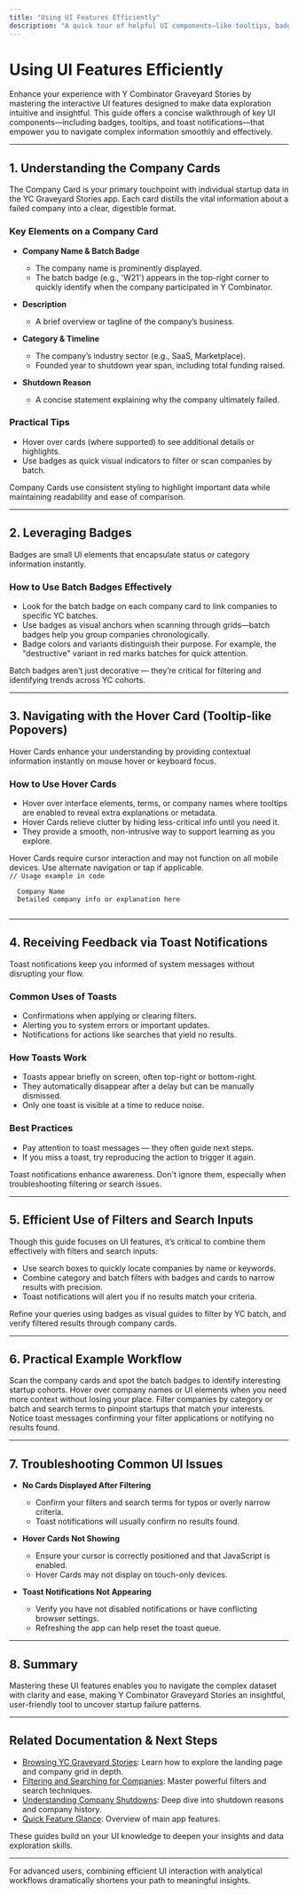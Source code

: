 ```yaml
---
title: "Using UI Features Efficiently"
description: "A quick tour of helpful UI components—like tooltips, badges, and toast notifications—that improve the user experience. Gain tips for navigating information-rich views and using interactive elements."
---
```


# Using UI Features Efficiently

Enhance your experience with Y Combinator Graveyard Stories by mastering the interactive UI features designed to make data exploration intuitive and insightful. This guide offers a concise walkthrough of key UI components—including badges, tooltips, and toast notifications—that empower you to navigate complex information smoothly and effectively.

---

## 1. Understanding the Company Cards

The Company Card is your primary touchpoint with individual startup data in the YC Graveyard Stories app. Each card distills the vital information about a failed company into a clear, digestible format.

### Key Elements on a Company Card

- **Company Name & Batch Badge**
  - The company name is prominently displayed.
  - The batch badge (e.g., 'W21') appears in the top-right corner to quickly identify when the company participated in Y Combinator.

- **Description**
  - A brief overview or tagline of the company’s business.

- **Category & Timeline**
  - The company’s industry sector (e.g., SaaS, Marketplace).
  - Founded year to shutdown year span, including total funding raised.

- **Shutdown Reason**
  - A concise statement explaining why the company ultimately failed.

### Practical Tips

- Hover over cards (where supported) to see additional details or highlights.
- Use badges as quick visual indicators to filter or scan companies by batch.

<Note>
Company Cards use consistent styling to highlight important data while maintaining readability and ease of comparison.
</Note>

---

## 2. Leveraging Badges

Badges are small UI elements that encapsulate status or category information instantly.

### How to Use Batch Badges Effectively

- Look for the batch badge on each company card to link companies to specific YC batches.
- Use badges as visual anchors when scanning through grids—batch badges help you group companies chronologically.
- Badge colors and variants distinguish their purpose. For example, the "destructive" variant in red marks batches for quick attention.

<Info>
Batch badges aren’t just decorative — they’re critical for filtering and identifying trends across YC cohorts.
</Info>

---

## 3. Navigating with the Hover Card (Tooltip-like Popovers)

Hover Cards enhance your understanding by providing contextual information instantly on mouse hover or keyboard focus.

### How to Use Hover Cards

- Hover over interface elements, terms, or company names where tooltips are enabled to reveal extra explanations or metadata.
- Hover Cards relieve clutter by hiding less-critical info until you need it.
- They provide a smooth, non-intrusive way to support learning as you explore.

<Warning>
Hover Cards require cursor interaction and may not function on all mobile devices. Use alternate navigation or tap if applicable.
</Warning>

<Code>
// Usage example in code
<HoverCard>
  <HoverCardTrigger>Company Name</HoverCardTrigger>
  <HoverCardContent>Detailed company info or explanation here</HoverCardContent>
</HoverCard>
</Code>

---

## 4. Receiving Feedback via Toast Notifications

Toast notifications keep you informed of system messages without disrupting your flow.

### Common Uses of Toasts

- Confirmations when applying or clearing filters.
- Alerting you to system errors or important updates.
- Notifications for actions like searches that yield no results.

### How Toasts Work

- Toasts appear briefly on screen, often top-right or bottom-right.
- They automatically disappear after a delay but can be manually dismissed.
- Only one toast is visible at a time to reduce noise.

### Best Practices

- Pay attention to toast messages — they often guide next steps.
- If you miss a toast, try reproducing the action to trigger it again.

<Tip>
Toast notifications enhance awareness. Don't ignore them, especially when troubleshooting filtering or search issues.
</Tip>

---

## 5. Efficient Use of Filters and Search Inputs

Though this guide focuses on UI features, it’s critical to combine them effectively with filters and search inputs:

- Use search boxes to quickly locate companies by name or keywords.
- Combine category and batch filters with badges and cards to narrow results with precision.
- Toast notifications will alert you if no results match your criteria.

<Check>
Refine your queries using badges as visual guides to filter by YC batch, and verify filtered results through company cards.
</Check>

---

## 6. Practical Example Workflow

<Steps>
<Step title="Start by Browsing the Company Grid">
Scan the company cards and spot the batch badges to identify interesting startup cohorts.
</Step>
<Step title="Use Hover Cards for Additional Details">
Hover over company names or UI elements when you need more context without losing your place.
</Step>
<Step title="Apply Filters and Use Search">
Filter companies by category or batch and search terms to pinpoint startups that match your interests.
</Step>
<Step title="Watch for Toast Confirmations">
Notice toast messages confirming your filter applications or notifying no results found.
</Step>
</Steps>

---

## 7. Troubleshooting Common UI Issues

- **No Cards Displayed After Filtering**
  - Confirm your filters and search terms for typos or overly narrow criteria.
  - Toast notifications will usually confirm no results found.

- **Hover Cards Not Showing**
  - Ensure your cursor is correctly positioned and that JavaScript is enabled.
  - Hover Cards may not display on touch-only devices.

- **Toast Notifications Not Appearing**
  - Verify you have not disabled notifications or have conflicting browser settings.
  - Refreshing the app can help reset the toast queue.

---

## 8. Summary

Mastering these UI features enables you to navigate the complex dataset with clarity and ease, making Y Combinator Graveyard Stories an insightful, user-friendly tool to uncover startup failure patterns.

---

## Related Documentation & Next Steps

- [Browsing YC Graveyard Stories](/guides/core-workflows/browse-companies): Learn how to explore the landing page and company grid in depth.
- [Filtering and Searching for Companies](/guides/core-workflows/filter-search): Master powerful filters and search techniques.
- [Understanding Company Shutdowns](/guides/core-workflows/reading-stories): Deep dive into shutdown reasons and company history.
- [Quick Feature Glance](/overview/getting-started-intro/quick-feature-glance): Overview of main app features.

These guides build on your UI knowledge to deepen your insights and data exploration skills.

---

<Info>
For advanced users, combining efficient UI interaction with analytical workflows dramatically shortens your path to meaningful insights.
</Info>
